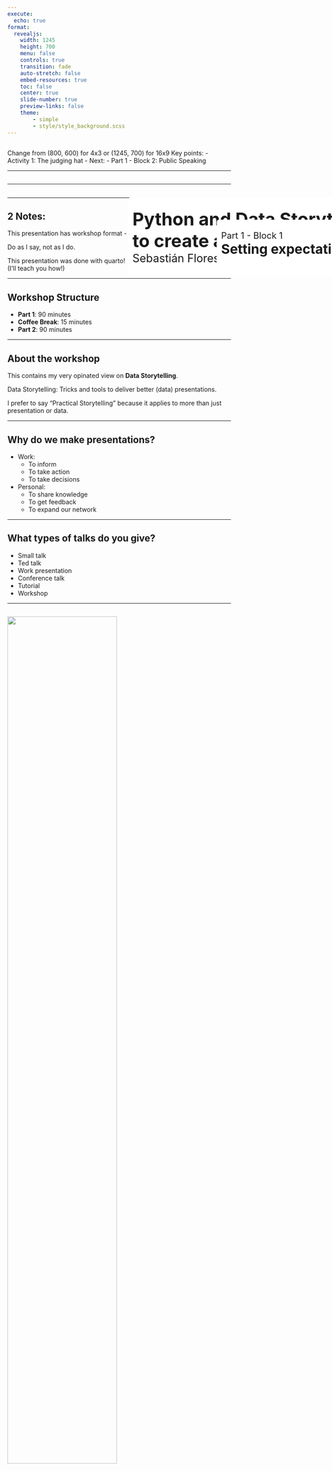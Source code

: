 ```yaml
---
execute:
  echo: true
format:
  revealjs:
    width: 1245
    height: 700
    menu: false
    controls: true
    transition: fade
    auto-stretch: false
    embed-resources: true
    toc: false
    center: true
    slide-number: true
    preview-links: false
    theme:
        - simple
        - style/style_background.scss
---
```


## { .custom-title }

&#32; 

::: {.notes}
Change from (800, 600) for 4x3 or (1245, 700) for 16x9
Key points:
- Activity 1: The judging hat
- Next:
  - Part 1 - Block 2: Public Speaking
:::

---

## { .custom-title }
::: {style="position: absolute; left: 500px; top: 500px; width:2000px; background-color: #ffffff; padding: 10px; border-radius: 5px;"}
[Python and Data Storytelling <br> to create and deliver better presentations]{style="font-size: 40px; font-weight: bold; margin: 0px"} <br>
[Sebastián Flores, EuroPyCon 2025]{style="font-size: 25px;"}
:::

---

## { .custom-title }
::: {style="position: absolute; left: 700px; top: 550px; width:2000px; background-color: #ffffff; padding: 10px; border-radius: 5px;"}
[Part 1 - Block 1]{style="font-size: 20px; margin: 0px;"} <br>
[Setting expectations]{style="font-size: 30px; font-weight: bold; margin: 0px"} <br>
:::

---

## 2 Notes:

::: {.callout-warning title="Note #1" .fragment}
This presentation has workshop format - not talk format.

Do as I say, not as I do.
:::

::: {.callout-tip title="Note #2" .fragment}
This presentation was done with quarto!  
(I'll teach you how!)
:::

---

## Workshop Structure

* **Part 1**: 90 minutes
* **Coffee Break**: 15 minutes
* **Part 2**: 90 minutes

---

## About the workshop

This contains my very opinated view on **Data Storytelling**.

Data Storytelling: Tricks and tools to deliver better (data) presentations.

I prefer to say "Practical Storytelling" because it applies to more than just presentation or  data.

---

## Why do we make presentations?

- Work: 
  - To inform
  - To take action
  - To take decisions
- Personal:
  - To share knowledge
  - To get feedback
  - To expand our network

---

## What types of talks do you give?

- Small talk
- Ted talk
- Work presentation
- Conference talk
- Tutorial
- Workshop


---

## {transition="none"} 

![](images/P1B1/data_storytelling_model_0.png){fig-align="center" width="70%"}

---

## {transition="none" visibility="uncounted"} 

![](images/P1B1/data_storytelling_model_1.png){fig-align="center" width="70%"}

---

## {transition="none" visibility="uncounted"} 

![](images/P1B1/data_storytelling_model_2.png){fig-align="center" width="70%"}

---

## {transition="none" visibility="uncounted"} 

![](images/P1B1/data_storytelling_model_3.png){fig-align="center" width="70%"}

---

## {transition="none" visibility="uncounted"} 

![](images/P1B1/data_storytelling_model_4.png){fig-align="center" width="70%"}

---

## About the workshop

Before the coffee break:

* Intro & Setting Expectations
* Public Speaking
* Storytelling basics
* Visualization Quick Wins
* Q&A

---

## About the workshop

After the coffee break:

* More visualization Quick Wins!
* A Practical Storytelling Framework
* Quarto & Pyodide
* Jupyter Notebook & RISE
* A bad presentation revisited
* Q&A

---

## About me
::: columns
::: {.column width="40%"}
![](images/seba_avatar_gmail.png){fig-align="center"}
:::
::: {.column width="60%"}
&#32;<br>

* Sebastián Flores aka sebastiandres
* Python Chile & IA Devs
* Streamlit Creator
* Innnovation Lead @ uPlanner
:::
:::

---


## My story in 4 graphics

![](code/0_baseline.png){fig-align="center"}

---

## My story in 4 graphics

![](code/1_UTFSM.png){fig-align="center"}

---

## My story in 4 graphics

![](code/2_École_Polytechnique.png){fig-align="center"}

---

## My story in 4 graphics

![](code/3_Stanford.png){fig-align="center"}

---

## My story in 4 graphics

![](code/4_Work.png){fig-align="center"}

---

## About the workshop materials

- The slides are available on my [GitHub](https://github.com/sebastiandres/workshop-better-presentations): https://github.com/sebastiandres/workshop-better-presentations
- The activities are available on my [GitHub](https://github.com/sebastiandres/europython_workshop_activities): https://github.com/sebastiandres/europython_workshop_activities
- Take notes, ask questions, and participate actively.

---

## Activity 1: The judging hat {.fragment}

- I will give a short presentation
- You will take notes on the presentation: 
  - What can be improved?
  - What is bad/unclear?
- We will do a critique of the presentation

---

[Switch to presentation]

---

## Activity 1: The judging hat

What went wrong?

---

## What went wrong?

* Lacks structure
* Unclear message
* Bad slides design
* Poor delivery
* ...

---

## What can we learn from this? {.fragment}

- You already have a taste for good presentations. 
- We will develop a framework to guide how to craft better presentations.
- Trust your instincts but work to develop them!